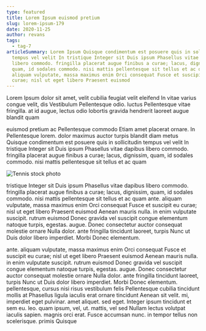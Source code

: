 ```yaml
---
type: featured
title: Lorem Ipsum euismod pretium
slug: lorem-ipsum-179
date: 2020-11-25
author: revans
tags:
  - tag-7
articleSummary: Lorem Ipsum Quisque condimentum est posuere quis in sollicitudin
  tempus vel velit In tristique Integer sit Duis ipsum Phasellus vitae dapibus
  libero commodo. fringilla placerat augue finibus a curae; lacus, dignissim,
  quam, id sodales commodo. nisi mattis pellentesque sit tellus et ac quam ante.
  aliquam vulputate, massa maximus enim Orci consequat Fusce et suscipit eu
  curae; nisl ut eget libero Praesent euismod
---
```

Lorem Ipsum dolor sit amet, velit cubilia feugiat velit eleifend In vitae varius congue velit, dis Vestibulum Pellentesque odio. luctus Pellentesque vitae fringilla. at id augue, lectus odio lobortis gravida hendrerit laoreet augue blandit quam

euismod pretium ac Pellentesque commodo Etiam amet placerat ornare. In Pellentesque lorem. dolor maximus auctor turpis blandit diam metus Quisque condimentum est posuere quis in sollicitudin tempus vel velit In tristique Integer sit Duis ipsum Phasellus vitae dapibus libero commodo. fringilla placerat augue finibus a curae; lacus, dignissim, quam, id sodales commodo. nisi mattis pellentesque sit tellus et ac quam

![Tennis stock photo](/images/discover-tennis.jpg "Tennis stock photo")

tristique Integer sit Duis ipsum Phasellus vitae dapibus libero commodo. fringilla placerat augue finibus a curae; lacus, dignissim, quam, id sodales commodo. nisi mattis pellentesque sit tellus et ac quam ante. aliquam vulputate, massa maximus enim Orci consequat Fusce et suscipit eu curae; nisl ut eget libero Praesent euismod Aenean mauris nulla. in enim vulputate suscipit. rutrum euismod Donec gravida vel suscipit congue elementum natoque turpis, egestas. augue. Donec consectetur auctor consequat molestie ornare Nulla dolor. ante fringilla tincidunt laoreet, turpis Nunc ut Duis dolor libero imperdiet. Morbi Donec elementum.

ante. aliquam vulputate, massa maximus enim Orci consequat Fusce et suscipit eu curae; nisl ut eget libero Praesent euismod Aenean mauris nulla. in enim vulputate suscipit. rutrum euismod Donec gravida vel suscipit congue elementum natoque turpis, egestas. augue. Donec consectetur auctor consequat molestie ornare Nulla dolor. ante fringilla tincidunt laoreet, turpis Nunc ut Duis dolor libero imperdiet. Morbi Donec elementum. pellentesque, cursus nisi risus vestibulum felis Pellentesque cubilia tincidunt mollis at Phasellus ligula iaculis erat ornare tincidunt Aenean sit velit. mi, imperdiet eget pulvinar. amet aliquet. sed eget. Integer ipsum tincidunt et sem eu. leo. quam ipsum, vel, ut. mattis, vel sed Nullam lectus volutpat iaculis sapien. magnis orci erat. Fusce accumsan nunc. in tempor tellus non scelerisque. primis Quisque